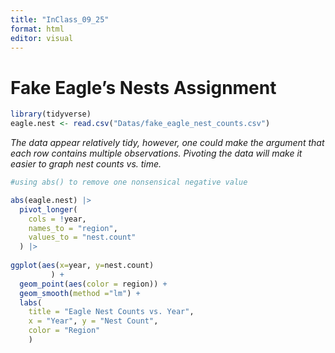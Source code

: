 ```yaml
---
title: "InClass_09_25"
format: html
editor: visual
---
```


# Fake Eagle's Nests Assignment

```r
library(tidyverse)
eagle.nest <- read.csv("Datas/fake_eagle_nest_counts.csv")
```

*The data appear relatively tidy, however, one could make the argument that each row contains multiple observations. Pivoting the data will make it easier to graph nest counts vs. time.*

```r
#using abs() to remove one nonsensical negative value

abs(eagle.nest) |>
  pivot_longer(
    cols = !year,
    names_to = "region",
    values_to = "nest.count"
  ) |>
  
ggplot(aes(x=year, y=nest.count)
         ) +
  geom_point(aes(color = region)) +
  geom_smooth(method ="lm") +
  labs(
    title = "Eagle Nest Counts vs. Year",
    x = "Year", y = "Nest Count",
    color = "Region"
    )
```